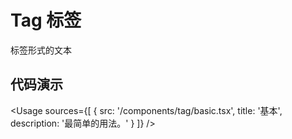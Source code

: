 
# Tag 标签

标签形式的文本

## 代码演示

<Usage
  sources={[
    {
      src: '/components/tag/basic.tsx',
      title: '基本',
      description: '最简单的用法。'
    }
  ]}
/>
